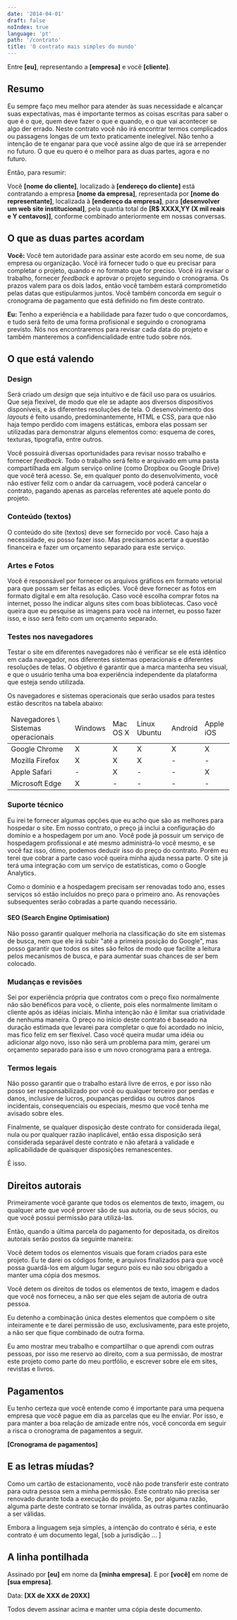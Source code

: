 ```yaml
---
date: '2014-04-01'
draft: false
noIndex: true
language: 'pt'
path: '/contrato'
title: 'O contrato mais simples do mundo'
---
```


Entre **[eu]**, representando a **[empresa]** e você **[cliente]**.

## Resumo

Eu sempre faço meu melhor para atender às suas necessidade e alcançar suas expectativas, mas é importante termos as coisas escritas para saber o que é o que, quem deve fazer o que e quando, e o que vai acontecer se algo der errado. Neste contrato você não irá encontrar termos complicados ou passagens longas de um texto praticamente inelegível. Não tenho a intenção de te enganar para que você assine algo de que irá se arrepender no futuro. O que eu quero é o melhor para as duas partes, agora e no futuro.

Então, para resumir:

Você **[nome do cliente]**, localizado à **[endereço do cliente]** está contratando a empresa **[nome da empresa]**, representada por **[nome do representante]**, localizada à **[endereço da empresa]**, para **[desenvolver um web site institucional]**, pela quantia total de **[R$ XXXX,YY (X mil reais e Y centavos)]**, conforme combinado anteriormente em nossas conversas.

## O que as duas partes acordam

**Você:** Você tem autoridade para assinar este acordo em seu nome, de sua empresa ou organização. Você irá fornecer tudo o que eu precisar para completar o projeto, quando e no formato que for preciso. Você irá revisar o trabalho, fornecer _feedback_ e aprovar o projeto seguindo o cronograma. Os prazos valem para os dois lados, então você também estará comprometido pelas datas que estipularmos juntos. Você também concorda em seguir o cronograma de pagamento que está definido no fim deste contrato.

**Eu:** Tenho a experiência e a habilidade para fazer tudo o que concordamos, e tudo será feito de uma forma profisional e seguindo o cronograma previsto. Nós nos encontraremos para revisar cada data do projeto e também manteremos a confidencialidade entre tudo sobre nós.

## O que está valendo

### Design

Será criado um _design_ que seja intuitivo e de fácil uso para os usuários. Que seja flexível, de modo que ele se adapte aos diversos dispositivos disponíveis, e às diferentes resoluções de tela. O desenvolvimento dos _layouts_ é feito usando, predominantemente, HTML e CSS, para que não haja tempo perdido com imagens estáticas, embora elas possam ser utilizadas para demonstrar alguns elementos como: esquema de cores, texturas, tipografia, entre outros.

Você possuirá diversas oportunidades para revisar nosso trabalho e fornecer _feedback_. Todo o trabalho será feito e arquivado em uma pasta compartilhada em algum serviço online (como Dropbox ou Google Drive) que você terá acesso. Se, em qualquer ponto do desenvolvimento, você não estiver feliz com o andar da carruagem, você poderá cancelar o contrato, pagando apenas as parcelas referentes até aquele ponto do projeto.

### Conteúdo (textos)

O conteúdo do site (textos) deve ser fornecido por você. Caso haja a necessidade, eu posso fazer isso. Mas precisamos acertar a questão financeira e fazer um orçamento separado para este serviço.

### Artes e Fotos

Você é responsável por fornecer os arquivos gráficos em formato vetorial para que possam ser feitas as edições. Você deve fornecer as fotos em formato digital e em alta resolução. Caso você escolha comprar fotos na internet, posso lhe indicar alguns sites com boas bibliotecas. Caso você queira que eu pesquise as imagens para você na internet, eu posso fazer isso, e isso será feito com um orçamento separado.

### Testes nos navegadores

Testar o site em diferentes navegadores não é verificar se ele está idêntico em cada navegador, nos diferentes sistemas operacionais e diferentes resoluções de telas. O objetivo é garantir que a marca mantenha seu visual, e que o usuário tenha uma boa experiência independente da plataforma que esteja sendo utilizada.

Os navegadores e sistemas operacionais que serão usados para testes estão descritos na tabela abaixo:

<!-- Browser testing table -->

<table>
  <thead>
    <tr>
      <td>Navegadores \ Sistemas operacionais</td>
      <td>Windows</td>
      <td>Mac OS X</td>
      <td>Linux Ubuntu</td>
      <td>Android</td>
      <td>Apple iOS</td>
    </tr>
  </thead>
  <tbody>
    <tr>
      <td>Google Chrome</td>
      <td>X</td>
      <td>X</td>
      <td>X</td>
      <td>X</td>
      <td>X</td>
    </tr>
    <tr>
      <td>Mozilla Firefox</td>
      <td>X</td>
      <td>X</td>
      <td>X</td>
      <td>-</td>
      <td>-</td>
    </tr>
    <tr>
      <td>Apple Safari</td>
      <td>-</td>
      <td>X</td>
      <td>-</td>
      <td>-</td>
      <td>X</td>
    </tr>
    <tr>
      <td>Microsoft Edge</td>
      <td>X</td>
      <td>-</td>
      <td>-</td>
      <td>-</td>
      <td>-</td>
    </tr>
  </tbody>
</table>

### Suporte técnico

Eu irei te fornecer algumas opções que eu acho que são as melhores para hospedar o site. Em nosso contrato, o preço já inclui a configuração do domínio e a hospedagem por um ano. Você pode já possuir um serviço de hospedagem profissional e até mesmo administrá-lo você mesmo, e se você faz isso, ótimo, podemos deduzir isso do preço do contrato. Porém eu terei que cobrar a parte caso você queira minha ajuda nessa parte. O site já terá uma integração com um serviço de estatísticas, como o Google Analytics.

Como o domínio e a hospedagem precisam ser renovadas todo ano, esses serviços só estão incluídos no preço para o primeiro ano. As renovações subsequentes serão cobradas a parte quando necessário.

#### SEO (Search Engine Optimisation)

Não posso garantir qualquer melhoria na classificação do site em sistemas de busca, nem que ele irá subir "até a primeira posição do Google", mas posso garantir que todos os sites são feitos de modo que facilite a leitura pelos mecanismos de busca, e para aumentar suas chances de ser bem colocado.

### Mudanças e revisões

Sei por experiência própria que contratos com o preço fixo normalmente não são benéficos para você, o cliente, pois eles normalmente limitam o cliente após as idéias iniciais. Minha intenção não é limitar sua criatividade de nenhuma maneira. O preço no início deste contrato é baseado na duração estimada que levarei para completar o que foi acordado no início, mas fico feliz em ser flexível. Caso você queira mudar uma idéia ou adicionar algo novo, isso não será um problema para mim, gerarei um orçamento separado para isso e um novo cronograma para a entrega.

### Termos legais

Não posso garantir que o trabalho estará livre de erros, e por isso não posso ser responsabilizado por você ou qualquer terceiro por perdas e danos, inclusive de lucros, poupanças perdidas ou outros danos incidentais, consequenciais ou especiais, mesmo que você tenha me avisado sobre eles.

Finalmente, se qualquer disposição deste contrato for considerada ilegal, nula ou por qualquer razão inaplicável, então essa disposição será considerada separável deste contrato e não afetará a validade e aplicabilidade de quaisquer disposições remanescentes.

É isso.

## Direitos autorais

Primeiramente você garante que todos os elementos de texto, imagem, ou qualquer arte que você prover são de sua autoria, ou de seus sócios, ou que você possui permissão para utilizá-las.

Então, quando a última parcela do pagamento for depositada, os direitos autorais serão postos da seguinte maneira:

Você detem todos os elementos visuais que foram criados para este projeto. Eu te darei os códigos fonte, e arquivos finalizados para que você possa guardá-los em algum lugar seguro pois eu não sou obrigado a manter uma cópia dos mesmos.

Você detem os direitos de todos os elementos de texto, imagem e dados que você nos forneceu, a não ser que eles sejam de autoria de outra pessoa.

Eu detenho a combinação única destes elementos que compõem o site inteiramente e te darei permissão de uso, exclusivamente, para este projeto, a não ser que fique combinado de outra forma.

Eu amo mostrar meu trabalho e compartilhar o que aprendi com outras pessoas, por isso me reservo ao direito, com a sua permissão, de mostrar este projeto como parte do meu portfólio, e escrever sobre ele em sites, revistas e livros.

## Pagamentos

Eu tenho certeza que você entende como é importante para uma pequena empresa que você pague em dia as parcelas que eu lhe enviar. Por isso, e para manter a boa relação de amizade entre nós, você concorda em seguir a risca o cronograma de pagamentos a seguir.

**[Cronograma de pagamentos]**

## E as letras míudas?

Como um cartão de estacionamento, você não pode transferir este contrato para outra pessoa sem a minha permissão. Este contrato não precisa ser renovado durante toda a execução do projeto. Se, por alguma razão, alguma parte deste contrato se tornar inválida, as outras partes continuarão a ser válidas.

Embora a linguagem seja simples, a intenção do contrato é séria, e este contrato é um documento legal, [sob a jurisdição ... ]

## A linha pontilhada

Assinado por **[eu]** em nome da **[minha empresa]**. E por **[você]** em nome de **[sua empresa]**.

Data: **[XX de XXX de 20XX]**

Todos devem assinar acima e manter uma cópia deste documento.
